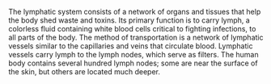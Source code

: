 The lymphatic system consists of a network of organs and tissues that help the body shed waste and toxins. Its primary function is to carry lymph, a colorless fluid containing white blood cells critical to fighting infections, to all parts of the body. The method of transportation is a network of lymphatic vessels similar to the capillaries and veins that circulate blood. Lymphatic vessels carry lymph to the lymph nodes, which serve as filters. The human body contains several hundred lymph nodes; some are near the surface of the skin, but others are located much deeper.
